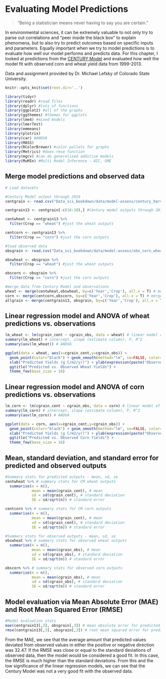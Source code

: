 # Evaluating Model Predictions

>"Being a statistician means never having to say you are certain."

In environmental sciences, it can be extremely valuable to not only try to parse out correlations and "peer inside the black box" to explain phenomena, but to also try to predict outcomes based on specific inputs and parameters. Equally important when we try to model predictions is to evaluate how well our model performs and predicts data. For this chapter, I looked at predictions from the [CENTURY Model](https://www2.nrel.colostate.edu/projects/century/MANUAL/html_manual/man96.html) and evaluated how well the model fit with observed corn and wheat yield data from 1999-2013.

Data and assignment provided by Dr. Michael Lefsky of Colorado State University.

```r

knitr::opts_knit$set(root.dir='..')

library(tidyr)
library(readr) #read files
library(dplyr) #lots of functions
library(ggplot2) #all of the graphs
library(ggthemes) #themes for ggplots
library(lme4) #mixed models
library(lmerTest)
library(emmeans)
library(plotrix)
library(car) #ANOVA
library(MASS)
library(RColorBrewer) #color pallets for graphs
library(Metrics) #does rmse function
library(mgcv) #can do generalized additive models
library(MuMIn) #Multi Model Inference - AIC, GME

```

## Merge model predictions and observed data

```r

# Load datasets

#Century Model output through 2016
centgrain <- read.csv("Data_sci_bookdown/data/model-assess/century_harvest.csv")

centgrain13 <- centgrain[-c(16:18),] #Century model outputs through 2013

centwheat <- centgrain13 %>%
  filter(Crop == "wheat") #just the wheat outputs

centcorn <- centgrain13 %>%
  filter(Crop == "corn") #just the corn outputs

#load observed data
obsgrain <- read.csv("Data_sci_bookdown/data/model-assess/obs_corn_wheat_cgrain.csv") #observed data through 2013

obswheat <- obsgrain %>%
  filter(Crop == "wheat") #just the wheat outputs

obscorn <- obsgrain %>%
  filter(Crop == "corn") #just the corn outputs

#merge data from Century Model and observations
wheat <- merge(centwheat,obswheat, by=c('Year','Crop'), all.x = T) # merge predicted and observed wheat yields
corn <- merge(centcorn,obscorn, by=c('Year','Crop'), all.x = T) # merge predicted and observed wheat yields
allgrain <- merge(centgrain13, obsgrain, by=c('Year','Crop'), all.x = T) # merge all predicted and observed

```

## Linear regression model and ANOVA of wheat predictions vs. observations

```r

lm_wheat <- lm(cgrain_cent ~ cgrain_obs, data = wheat) # linear model of predicted vs. observed wheat yields
summary(lm_wheat) # intercept, slope (estimate column), P, R^2
summary(aov(lm_wheat)) # ANOVA

ggplot(data = wheat, aes(x=cgrain_cent,y=cgrain_obs)) + 
  geom_point(color="black") + geom_smooth(method="lm", se=FALSE, color="#78917E") +
  xlab("Predicted Yields (g C/m2/yr)") + ylab(expression(paste("Observed Yields (g C/m2/yr)"))) + 
  ggtitle("Predicted vs. Observed Wheat Yields") +
  theme_few(base_size = 16)

```

## Linear regression model and ANOVA of corn predictions vs. observations

```r

lm_corn <- lm(cgrain_cent ~ cgrain_obs, data = corn) # linear model of predicted vs. observed corn yields
summary(lm_corn) # intercept, slope (estimate column), P, R^2
summary(aov(lm_corn)) # ANOVA

ggplot(data = corn, aes(x=cgrain_cent,y=cgrain_obs)) + 
  geom_point(color="black") + geom_smooth(method="lm", se=FALSE, color="#78917E") +
  xlab("Predicted Yields (g C/m2/yr)") + ylab(expression(paste("Observed Yields (g C/m2/yr)"))) + 
  ggtitle("Predicted vs. Observed Corn Yields") +
  theme_few(base_size = 16)

```

## Mean, standard deviation, and standard error for predicted and observed outputs

```r

#Summary stats for predicted outputs - mean, sd, se
centwheat %>% # summary stats for CM wheat outputs
  summarise(n = n(),
            mean = mean(cgrain_cent), # mean
            sd = sd(cgrain_cent), # standard deviation
            SE = sd/sqrt(n)) # standard error

centcorn %>% # summary stats for CM corn outputs
  summarise(n = n(),
            mean = mean(cgrain_cent), # mean
            sd = sd(cgrain_cent), # standard deviation
            SE = sd/sqrt(n)) # standard error

#Summary stats for observed outputs - mean, sd, se
obswheat %>% # summary stats for observed wheat outputs
  summarise(n = n(),
            mean = mean(cgrain_obs), # mean
            sd = sd(cgrain_obs), # standard deviation
            SE = sd/sqrt(n)) # standard error

obscorn %>% # summary stats for observed corn outputs
  summarise(n = n(),
            mean = mean(cgrain_obs), # mean
            sd = sd(cgrain_obs), # standard deviation
            SE = sd/sqrt(n)) # standard error
```

## Model evaluation via Mean Absolute Error (MAE) and Root Mean Squared Error (RMSE)

```r

#Model evaluation stats
mae(centgrain13[,3], obsgrain[,3]) # mean absolute error for predicted vs. observed yields
rmse(centgrain13[,3], obsgrain[,3]) # root mean squared error for predicted vs. observed yields

```

From the MAE, we see that the average amount that predicted values deviated from observed values in either the positive or negative direction was 32.47. If the RMSE was close or equal to the standard deviations of observed data, then the model would be considered a good fit. In this case, the RMSE is much higher than the standard deviations. From this and the low significance of the linear regression models, we can see that the Century Model was not a very good fit with the observed data.

